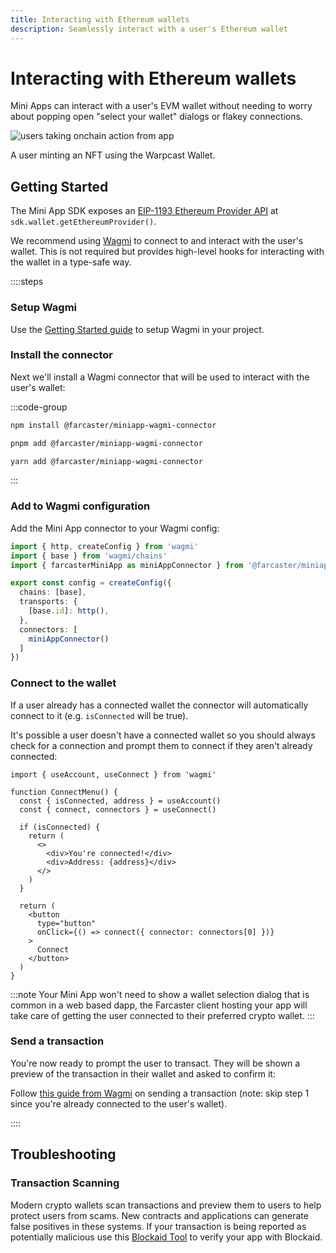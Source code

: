 ```yaml
---
title: Interacting with Ethereum wallets
description: Seamlessly interact with a user's Ethereum wallet
---
```



# Interacting with Ethereum wallets

Mini Apps can interact with a user's EVM wallet without needing to worry
about popping open "select your wallet" dialogs or flakey connections.

![users taking onchain action from app](/transaction-preview.png)

<Caption>
  A user minting an NFT using the Warpcast Wallet.
</Caption>


## Getting Started

The Mini App SDK exposes an [EIP-1193 Ethereum Provider
API](https://eips.ethereum.org/EIPS/eip-1193) at `sdk.wallet.getEthereumProvider()`.

We recommend using [Wagmi](https://wagmi.sh) to connect to and interact with
the user's wallet. This is not required but provides high-level hooks for
interacting with the wallet in a type-safe way.

::::steps
### Setup Wagmi

Use the [Getting Started
guide](https://wagmi.sh/react/getting-started#manual-installation) to setup
Wagmi in your project.

### Install the connector

Next we'll install a Wagmi connector that will be used to interact with the
user's wallet:

:::code-group

```bash [npm]
npm install @farcaster/miniapp-wagmi-connector
```

```bash [pnpm]
pnpm add @farcaster/miniapp-wagmi-connector
```

```bash [yarn]
yarn add @farcaster/miniapp-wagmi-connector
```

:::

### Add to Wagmi configuration

Add the Mini App connector to your Wagmi config:

```ts
import { http, createConfig } from 'wagmi'
import { base } from 'wagmi/chains'
import { farcasterMiniApp as miniAppConnector } from '@farcaster/miniapp-wagmi-connector'

export const config = createConfig({
  chains: [base],
  transports: {
    [base.id]: http(),
  },
  connectors: [
    miniAppConnector()
  ]
})
```

### Connect to the wallet

If a user already has a connected wallet the connector will automatically
connect to it (e.g. `isConnected` will be true). 

It's possible a user doesn't have a connected wallet so you should always check
for a connection and prompt them to connect if they aren't already connected:

```tsx 
import { useAccount, useConnect } from 'wagmi'

function ConnectMenu() {
  const { isConnected, address } = useAccount()
  const { connect, connectors } = useConnect()

  if (isConnected) {
    return (
      <>
        <div>You're connected!</div>
        <div>Address: {address}</div>
      </>
    )
  }

  return (
    <button
      type="button"
      onClick={() => connect({ connector: connectors[0] })}
    >
      Connect
    </button>
  )
}
```

:::note
Your Mini App won't need to show a wallet selection dialog that is common in a
web based dapp, the Farcaster client hosting your app will take care of getting
the user connected to their preferred crypto wallet.
:::


### Send a transaction

You're now ready to prompt the user to transact. They will be shown a preview
of the transaction in their wallet and asked to confirm it:


Follow [this guide from
Wagmi](https://wagmi.sh/react/guides/send-transaction#_2-create-a-new-component)
on sending a transaction (note: skip step 1 since you're already connected to
the user's wallet).

::::


## Troubleshooting

### Transaction Scanning

Modern crypto wallets scan transactions and preview them to users to help
protect users from scams. New contracts and applications can generate false
positives in these systems. If your transaction is being reported as
potentially malicious use this [Blockaid
Tool](https://report.blockaid.io/verifiedProject) to verify your app with
Blockaid.
